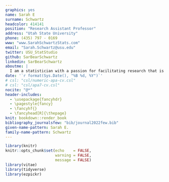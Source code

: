 ---
graphics: yes
name: Sarah E
surname: Schwartz
headcolor: 414141
position: "Research Assistant Professor"
address: "Utah State University"
phone: (435) 797 - 0169
www: "www.SarahSchwartzStats.com"
email: "Sarah.Schwartz@usu.edu"
twitter: USU_StatStudio
github: SarBearSchwartz
linkedin: SarBearSchwartz
aboutme: |
  I am a statistician with a passion for facilitating research that is appropriate, transparent, and reproducible.
date: '`r format(Sys.Date(), "%B %d, %Y")`'
# csl: "csl/numeric-apa-cv.csl"
# csl: "csl/apa7-cv.csl"
nocite: "@*"
header-includes:
  - \usepackage{fancyhdr}
  - \pagestyle{fancy}
  - \fancyhf{}
  - \fancyhead[R]{\thepage}
knit: bookdown::render_book
bibliography_journalsfew: "bib/journal2022few.bib"
given-name-pattern: Sarah E.
family-name-pattern: Schwartz
---

```{r setup, include=FALSE, cache = FALSE}
library(knitr)
knitr::opts_chunk$set(echo    = FALSE, 
                      warning = FALSE, 
                      message = FALSE)
library(vitae)
library(tidyverse)
library(ezpickr)
```
